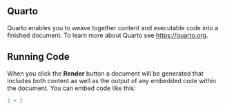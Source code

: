 ## Quarto

Quarto enables you to weave together content and executable code into a finished document. To learn more about Quarto see <https://quarto.org>.

## Running Code

When you click the **Render** button a document will be generated that includes both content as well as the output of any embedded code within the document. You can embed code like this:

```r
1 + 1
```


